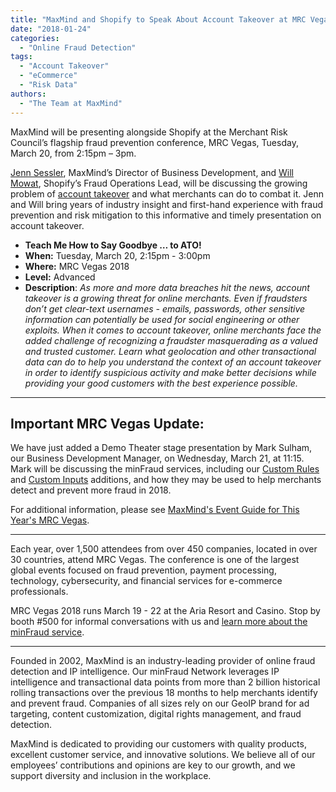 ```yaml
---
title: "MaxMind and Shopify to Speak About Account Takeover at MRC Vegas"
date: "2018-01-24"
categories:
  - "Online Fraud Detection"
tags:
  - "Account Takeover"
  - "eCommerce"
  - "Risk Data"
authors:
  - "The Team at MaxMind"
---
```


MaxMind will be presenting alongside Shopify at the Merchant Risk Council’s
flagship fraud prevention conference, MRC Vegas, Tuesday, March 20, from 2:15pm
– 3pm.

[Jenn Sessler](https://s1.goeshow.com/mrc/annual/2018/Vegas18Agenda.cfm?&searchAuthor=Sessler,Jennifer),
MaxMind’s Director of Business Development, and [Will
Mowat](https://s1.goeshow.com/mrc/annual/2018/Vegas18Agenda.cfm?&searchAuthor=Mowat,Will),
Shopify’s Fraud Operations Lead, will be discussing the growing problem of
[account takeover](https://blog.maxmind.com/2017/08/16/e-commerce-fraud-101-account-takeover/)
and what merchants can do to combat it. Jenn and Will bring years of industry
insight and first-hand experience with fraud prevention and risk mitigation to
this informative and timely presentation on account takeover.

- **Teach Me How to Say Goodbye … to ATO!**
- **When:** Tuesday, March 20, 2:15pm - 3:00pm
- **Where:** MRC Vegas 2018
- **Level:** Advanced
- **Description**: _As more and more data breaches hit the news, account
takeover is a growing threat for online merchants. Even if fraudsters don’t get
clear-text usernames - emails, passwords, other sensitive information can
potentially be used for social engineering or other exploits. When it comes to
account takeover, online merchants face the added challenge of recognizing a
fraudster masquerading as a valued and trusted customer. Learn what geolocation
and other transactional data can do to help you understand the context of an
account takeover in order to identify suspicious activity and make better
decisions while providing your good customers with the best experience
possible._

* * *

## **Important MRC Vegas Update:**

We have just added a Demo Theater stage presentation by Mark Sulham, our
Business Development Manager, on Wednesday, March 21, at 11:15. Mark will be
discussing the minFraud services, including our [Custom
Rules](https://www.maxmind.com/en/minfraud-custom-rules) and [Custom
Inputs](https://www.maxmind.com/en/minfraud-custom-inputs) additions, and how
they may be used to help merchants detect and prevent more fraud in 2018.

For additional information, please see [MaxMind's Event Guide for This Year's
MRC Vegas](https://wp.me/p3xED4-5Z).

* * *

Each year, over 1,500 attendees from over 450 companies, located in over 30
countries, attend MRC Vegas. The conference is one of the largest global events
focused on fraud prevention, payment processing, technology, cybersecurity, and
financial services for e-commerce professionals.

MRC Vegas 2018 runs March 19 - 22 at the Aria Resort and Casino. Stop by booth
#500 for informal conversations with us and [learn more about the minFraud
service](https://www.maxmind.com/en/minfraud-services?pkit_lang=en).

* * *

Founded in 2002, MaxMind is an industry-leading provider of online fraud
detection and IP intelligence. Our minFraud Network leverages IP intelligence
and transactional data points from more than 2 billion historical rolling
transactions over the previous 18 months to help merchants identify and prevent
fraud. Companies of all sizes rely on our GeoIP brand for ad targeting, content
customization, digital rights management, and fraud detection.

MaxMind is dedicated to providing our customers with quality products, excellent
customer service, and innovative solutions. We believe all of our employees’
contributions and opinions are key to our growth, and we support diversity and
inclusion in the workplace.
